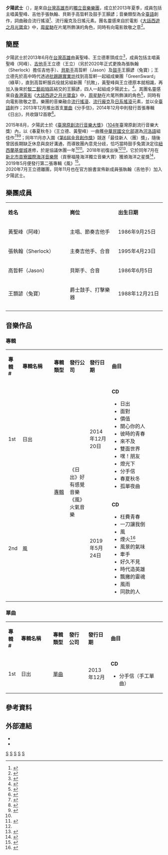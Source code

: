 {{DISPLAYTITLE:夕陽武士}}
{{藝人
| 姓名 = 夕陽武士
| 類型 = 樂團
| 圖片 = 夕陽武士 (Sunset Samurai) 團徽.png
| 圖片簡介 = 樂團團徽
| 圖片尺寸 = 220px
| 英文名 = Sunset Samurai
| 國籍 = {{ROC}}
| 籍貫 =
| 民族 = [[漢族|漢族]]
| 語言 = [[臺語|臺語]]
| 演奏樂器 = [[電吉他|電吉他]]、[[電貝斯|電貝斯]]、[[爵士鼓|爵士鼓]]
| 出道日期 = 2013年6月 
| 出道地點 = [[高雄市|高雄市]]
| 出道作 = {{ubl|《分手信》}}
| 代表作 = {{ubl|《日出》|《春夏秋冬》|《枉費青春》}}
| 活躍年代 = 2013年至今
| 網站 = {{Youtube|channel=UC9RRxiXjxKGin_L_e5JjEGw|夕陽武士Sunset Samurai}} 
| 現任成員 = 黃聖峰（主唱兼吉他手）<br />張執翰（吉他手兼合音）<br />高晢軒（貝斯手兼合音）<br />王顥諺（鼓手）<br />
| 過往成員 = 王立德（吉他手）<br />
| 獎項 = [[中華民國104年|104年]][[臺灣原創流行音樂大獎|臺灣原創流行音樂大獎]]<br />「[[河洛語|河洛語]]組佳作」<hr />2018[[新北市|新北市]][[貢寮國際海洋音樂祭|貢寮國際海洋音樂祭]]<br />「海洋之星獎」
}}

'''夕陽武士'''（{{lang-en|Sunset Samurai}}），是來自[[台灣|台灣]][[高雄市|高雄市]]的[[獨立音樂|獨立音樂樂團]]，成立於2013年夏季，成員包括主唱黃聖峰、吉他手張執翰、貝斯手高晢軒及鼓手王顥諺；音樂類型為全[[臺語|臺語]]創作，詞曲融合流行搖滾<ref>{{Cite news|url=https://news.pts.org.tw/article/475555|title=年輕世代文化覺醒 創造獨特台式搖滾|publisher=[[公視新聞|公視新聞]]|date=2020-04-22|accessdate=2021-03-29|archive-date=2020-04-30|archive-url=https://web.archive.org/web/20200430223801/https://news.pts.org.tw/article/475555|dead-url=no}}</ref>、流行龐克及日搖元素。團名靈感來自於電影《[[大話西遊之月光寶盒|大話西遊之月光寶盒]]》中，[[周星馳|周星馳]]在片尾所飾演的角色，同時有向電影致敬之意<ref>{{Cite news|url=https://meet.eslite.com/tw/tc/artshow/201908300002?preview=True|title=【唱片行裡的 LIVE 騷動】 樂團大考問 × 夕陽武士|publisher=[[誠品書店|誠品書店]]|date=2019-08-30|accessdate=2021-03-29}}</ref>。

== 簡歷 ==
夕陽武士於2013年6月在[[高雄市|台灣高雄]]由黃聖峰、王立德牽頭成立<ref>{{Cite news|url=https://tw.appledaily.com/new/realtime/20181104/1460332/?fbclid=IwAR2n1axn5YKyGX3OXiALHBmOlj-Mo2Vyd6wc4blNO5CjvtgqOGMBBySH5bQ|title=貢寮海祭優勝樂團開唱 自爆成軍黑歷史|publisher=[[台灣蘋果日報|台灣蘋果日報]]|date=2018-11-04|accessdate=2021-03-29}}</ref>，成員包括主唱黃聖峰（阿峰）、[[吉他手|吉他手]]王立德（王立）（另於2020年正式更換為張執翰（Sherlock）擔任吉他手）、[[貝斯手|貝斯手]]高晢軒（Jason）及[[鼓手|鼓手]]王顥諺（兔寶）；王立德先於高中時代透過[[批踢踢實業坊|批踢踢實業坊]]找到高晢軒一起組成樂團「GreenSward」（綠草），直到高晢軒服兵役就另組新團「抗敗」，黃聖峰與王立德原本就相識，再加入後來於[[駁二藝術特區|駁二藝術特區]]結交的王顥諺，四人一起組成夕陽武士。<ref name=Sunset>{{Cite news|url=https://blow.streetvoice.com/45126-%E3%80%90%E5%B0%88%E8%A8%AA%E3%80%91%E4%BB%A5%E5%8F%B0%E8%AA%9E%E5%B0%88%E8%BC%AF%E6%8F%AD%E7%AB%BF%E8%80%8C%E8%B5%B7%EF%BC%9A%E5%A4%95%E9%99%BD%E6%AD%A6%E5%A3%AB/|title=【專訪】以台語專輯揭竿而起：夕陽武士|publisher=[[Blow吹音樂|Blow吹音樂]]|date=2019-06-13|accessdate=2021-03-29|archive-date=2019-08-05|archive-url=https://web.archive.org/web/20190805084518/https://blow.streetvoice.com/45126-%E3%80%90%E5%B0%88%E8%A8%AA%E3%80%91%E4%BB%A5%E5%8F%B0%E8%AA%9E%E5%B0%88%E8%BC%AF%E6%8F%AD%E7%AB%BF%E8%80%8C%E8%B5%B7%EF%BC%9A%E5%A4%95%E9%99%BD%E6%AD%A6%E5%A3%AB/|dead-url=yes}}</ref>。其團名靈感來自[[香港電影|香港電影]]《[[大話西遊之月光寶盒|大話西遊之月光寶盒]]》中，[[周星馳|周星馳]]在片尾所飾演的角色<ref>{{Cite news|url=https://sina.com.hk/news/article/20180629/0/5/2/%E8%83%BD%E7%9C%8B%E6%87%82-%E5%A4%A7%E8%A9%B1%E8%A5%BF%E9%81%8A-%E7%9A%84%E6%9C%80%E5%BE%8C%E7%B5%90%E5%B1%80%E6%89%8D%E6%98%AF%E5%91%A8%E6%98%9F%E9%A6%B3%E7%9A%84%E5%BF%A0%E5%AF%A6%E7%B2%89%E7%B5%B2-8984455.html|title=能看懂《大話西遊》的最後結局才是周星馳的忠實粉絲|publisher=[[香港新浪網|香港新浪網]]|date=2018-06-29|accessdate=2021-03-29}}</ref>，同時有向電影致敬之意。樂團的音樂融合[[流行搖滾|流行搖滾]]、[[流行龐克|流行龐克]]及[[日系搖滾|日系搖滾]]元素，並以全[[臺語|臺語]]創作；2013年12月推出首支[[單曲|單曲]]《分手信》，2014年12月中則發行首張專輯《日出》，共收錄12首歌<ref>{{Cite news|url=https://tw.news.yahoo.com/%E7%94%B7%E5%AD%90%E6%BC%A2%E7%9A%84-%E6%97%A5%E5%87%BA-%E5%A4%95%E9%99%BD%E6%AD%A6%E5%A3%AB%E6%AD%A3%E5%90%91%E9%96%8B%E5%94%B1-085743411.html|title=男子漢的《日出》 夕陽武士正向開唱|publisher=街聲|date=2015-01-16|accessdate=2021-03-29|archive-date=2018-08-08|archive-url=https://web.archive.org/web/20180808233911/https://tw.news.yahoo.com/%E7%94%B7%E5%AD%90%E6%BC%A2%E7%9A%84-%E6%97%A5%E5%87%BA-%E5%A4%95%E9%99%BD%E6%AD%A6%E5%A3%AB%E6%AD%A3%E5%90%91%E9%96%8B%E5%94%B1-085743411.html|dead-url=yes}}</ref>。

2015年8月，夕陽武士於《[[臺灣原創流行音樂大獎|臺灣原創流行音樂大獎]]》（[[中華民國104年|104年]]臺灣原創流行音樂大獎）內，以《春夏秋冬》（王立德、黃聖峰）一曲獲[[中華民國文化部|中華民國文化部]]選為[[河洛語|河洛語]]組佳作<ref>{{Cite news|url=http://www.niusnews.com/=P3fjwtj4|title=下港男孩的直球魅力！夕陽武士與大象體操對唱情歌超曖昧|publisher=[[妞新聞|妞新聞]]|date=2015-02-12|accessdate=2021-03-29|archive-date=2015-12-22|archive-url=https://web.archive.org/web/20151222122654/http://www.niusnews.com/=P3fjwtj4|dead-url=yes}}</ref><ref>{{Cite news|url=https://www.thestandnews.com/culture/%E5%8F%B0%E7%81%A3%E5%8E%9F%E5%89%B5%E6%B5%81%E8%A1%8C%E9%9F%B3%E6%A8%82%E5%A4%A7%E7%8D%8E-30-%E5%BC%B7%E5%87%BA%E7%88%90-%E6%B1%BA%E8%B3%BD%E9%A0%92%E7%8D%8E-streetvoice-%E5%85%A8%E7%A8%8B%E7%9B%B4%E6%92%AD/|title=台灣原創流行音樂大獎 30 強出爐 決賽頒獎 StreetVoice 全程直播|publisher=[[立場新聞|立場新聞]]|date=2015-08-14|accessdate=2021-03-29|archive-date=2021-06-23|archive-url=https://web.archive.org/web/20210623184742/https://www.thestandnews.com/culture/%E5%8F%B0%E7%81%A3%E5%8E%9F%E5%89%B5%E6%B5%81%E8%A1%8C%E9%9F%B3%E6%A8%82%E5%A4%A7%E7%8D%8E-30-%E5%BC%B7%E5%87%BA%E7%88%90-%E6%B1%BA%E8%B3%BD%E9%A0%92%E7%8D%8E-streetvoice-%E5%85%A8%E7%A8%8B%E7%9B%B4%E6%92%AD/|dead-url=no}}</ref><ref>{{Cite web|url=https://www.moc.gov.tw/information_250_38071.html|title=「104年臺灣原創流行音樂大獎」得獎名單出爐|publisher=[[中華民國文化部|中華民國文化部]]|date=2015-08-29|accessdate=2021-03-29|archive-date=2015-09-10|archive-url=https://web.archive.org/web/20150910021102/http://www.moc.gov.tw/information_250_38071.html|dead-url=no}}</ref>；同年11月亦入圍《[[第6屆金音創作獎|第6屆金音創作獎]]》競逐「最佳新人（團）獎」，隨後曾因長期缺乏休息與良好溝通，而導致團內意見分歧，恰巧當時鼓手兔寶決定往[[紐西蘭|紐西蘭]][[基督城|基督城]]進修，於是協議休團一年<ref name=Sunset/><ref name=Sunset1>{{Cite news|url=https://blow.streetvoice.com/44695/|title=睽違四年夕陽武士發行《風》 首波主打〈枉費青春〉上線|publisher=街聲|date=2019-05-06|accessdate=2021-03-29|archive-date=2021-01-26|archive-url=https://web.archive.org/web/20210126093143/https://blow.streetvoice.com/44695/|dead-url=no}}</ref>。2018年初復出後<ref name=Sunset1/><ref>{{Cite news|url=http://ent.ltn.com.tw/news/breakingnews/2512807|title=夕陽武士復出再戰犀利趴 預告年底嗨唱北高|publisher=[[自由時報|自由時報]]|date=2018-08-08|accessdate=2021-03-29|archive-date=2018-09-01|archive-url=https://web.archive.org/web/20180901044828/http://ent.ltn.com.tw/news/breakingnews/2512807|dead-url=yes}}</ref>，它於同年7月在[[新北市|新北市]][[貢寮國際海洋音樂祭|貢寮國際海洋音樂祭]]（貢寮福隆海洋獨立音樂大賞）獲頒海洋之星獎<ref>{{Cite news|url=https://tw.appledaily.com/new/realtime/20180731/1402148/|title=夕陽武士樂團貢寮海洋大賞奪獎 瞄準明年金曲|publisher=台灣蘋果日報|date=2018-07-31|accessdate=2021-03-29}}</ref>，2019年5月便發行第二張專輯《風》<ref>{{Cite news|url=https://mycte.turnnewsapp.com/music/musicrecord/334000|title=夕陽武士邀網紅嗨唱 曝在錄音室「吹2次就吹出來」|publisher=[[娛樂雙周|娛樂雙周]]|date=2019-06-09|accessdate=2021-03-29}}</ref>。<br>2020年7月王立德離團，同年11月也在官方臉書宣佈新成員張執翰（吉他手）加入夕陽武士。<br>

== 樂團成員 ==
{|class="wikitable" width="70%"
|- style="background:#FFF; color:#000" align="center"
|style="width:8%"|'''姓名'''||style="width:10%"|'''崗位'''||style="width:9%"|'''出生日期'''
|-
| 黃聖峰（阿峰） || 主唱、節奏吉他手 || 1986年9月25日
|-
| 張執翰（Sherlock） || 主奏吉他手、合音 || 1995年4月23日
|-
| 高晢軒（Jason） || 貝斯手、合音 || 1986年6月5日
|-
| 王顥諺（兔寶） || 爵士鼓手、打擊樂器 || 1988年12月21日
|-
|-
|}

== 音樂作品 ==
=== 專輯 ===
{|class="wikitable" width="90%"
|- style="background:#FFF; color:#000" align="center"
|style="width:8%"|'''專輯 #'''||style="width:20%"|'''專輯名稱'''||style="width:10%"|'''專輯類型'''||style="width:12%"|'''發行公司'''||style="width:14%"|'''發行日期'''||style="width:34%"|'''曲目'''
|-
! 1st
! 日出
| rowspan="2"|[[專輯|專輯]]
| rowspan="2"|《日出》好有感覺音樂<BR>《風》火氣音樂
| 2014年12月20日
| {{HideH|曲目}}
'''CD'''
* 日出
* 面對
* 價值
* 關心你的人
* 彼時的青春
* 來不及
* 雙面世界
* 嘿！朋友
* 燈光下
* 分手信
* 春夏秋冬
* 孤單夜曲
{{HideF}}
|-
! 2nd
! 風
| 2019年5月24日
| {{HideH|曲目}}
'''CD'''
* 枉費青春
* 一刀讓我倒
* 風
* 煙火<ref>{{Cite news|url=http://blow.streetvoice.com/12311-studio-session-%E6%AD%A3%E5%A4%AF%EF%BC%81%E5%A4%95%E9%99%BD%E6%AD%A6%E5%A3%AB%E3%80%81%E9%82%A3%E6%88%91%E6%87%82%E4%BD%A0%E6%84%8F%E6%80%9D%E4%BA%86%E6%96%B0%E6%AD%8C%E9%8C%84%E9%9F%B3%E5%AE%A4/|title=Studio Session 正夯！夕陽武士、那我懂你意思了新歌錄音室影像大公開！|publisher=Blow吹音樂|date=2015-07-24|accessdate=2021-03-29|archive-date=2015-10-10|archive-url=https://web.archive.org/web/20151010171659/http://blow.streetvoice.com/12311-studio-session-%E6%AD%A3%E5%A4%AF%EF%BC%81%E5%A4%95%E9%99%BD%E6%AD%A6%E5%A3%AB%E3%80%81%E9%82%A3%E6%88%91%E6%87%82%E4%BD%A0%E6%84%8F%E6%80%9D%E4%BA%86%E6%96%B0%E6%AD%8C%E9%8C%84%E9%9F%B3%E5%AE%A4/|dead-url=yes}}</ref>
* 風景的氣味
* 牽手
* 好久不見
* 時代造英雄
* 飄撇的靈魂
* 風雨
* 同款的人
{{HideF}}
|}

=== 單曲 ===
{|class="wikitable" width="90%"
|- style="background:#FFF; color:#000" align="center"
|style="width:8%"|'''專輯 #'''||style="width:20%"|'''專輯名稱'''||style="width:10%"|'''專輯類型'''||style="width:12%"|'''發行公司'''||style="width:14%"|'''發行日期'''||style="width:34%"|'''曲目'''
|-
! 1st
! 日出
| [[單曲|單曲]]
| 
| 2013年12月
| {{HideH|曲目}}
'''CD'''
* 分手信（手工單曲）
{{HideF}}
|}

== 參考資料 ==
{{reflist}}

== 外部連結 ==
* {{Facebook|sunset.samurai2013}}{{Wayback|url=https://www.facebook.com/sunset.samurai2013 |date=20170430211100 }}
* {{Instagram|sunsetsamuraitw}}

{{Portal bar|台灣|音樂|人物}}

[[Category:2013年成立的音樂團體|S]]
[[Category:2013年台灣建立|S]]
[[Category:台灣搖滾樂團|S]]
[[Category:台灣獨立樂團|S]]
[[Category:台灣獨立搖滾樂團|S]]